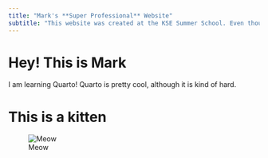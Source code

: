 ```yaml
---
title: "Mark's **Super Professional** Website"
subtitle: "This website was created at the KSE Summer School. Even though it may not look like it, it is a professional website"
---
```



# Hey! This is Mark
I am learning Quarto!
Quarto is pretty cool, although it is kind of hard.


# This is a kitten
![Meow](images/kitten.jpg)
